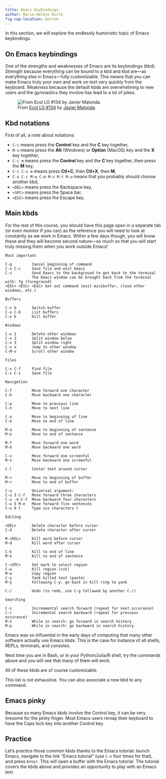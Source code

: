 ```yaml
---
title: Emacs keybindings
author: Marie-Hélène Burle
fig-cap-location: bottom
---
```


:::{.def}

In this section, we will explore the endlessly humoristic topic of Emacs keybindings.

:::

## On Emacs keybindings

One of the strengths and weaknesses of Emacs are its keybindings (kbd). Strength because everything can be bound to a kbd and kbd are—as everything else in Emacs—fully customizable. This means that you can make Emacs truly your own and work on text very quickly from the keyboard. Weakness because the default kbds are overwhelming to new users and the gymnastics they involve has lead to a lot of jokes.

![From [Ecol LG #134](http://linuxgazette.net/134/ecol.html) by [Javier Malonda](https://linuxgazette.net/authors/malonda.html).](img/kbd.png)

## Kbd notations

First of all, a note about notations:

- `C-c` means press the **Control** key and the **C** key together,
- `M-x` means press the **Alt** (Windows) or **Option** (MacOS) key and the **X** key together,
- `C-c m` means press the **Control** key and the **C** key together, then press the **M** key,
- `C-c C-x m` means press **Ctl+C**, then **Ctl+X**, then **M**,
- `C-x C-c M-w C-m M-v M-t M-u` means that you probably should choose another kbd,
- `<DEL>` means press the Backspace key,
- `<SPC>` means press the Space bar,
- `<ESC>` means press the Escape key.

## Main kbds

For the rest of this course, you should have this page open in a separate tab (or even monitor if you can) as the reference you will need to look at constantly as we work in Emacs. Within a few days though, you will know these and they will become second nature—so much so that you will start truly missing them when you work outside Emacs!

```
Most important

C-g      	Cancel beginning of command
C-x C-c		Save file and exit Emacs
C-z			Send Emacs to the background to get back to the terminal
			The Emacs window can be brought back from the terminal with: fg (foreground)
<ESC> <ESC> <ESC> Get out command (exit minibuffer, close other windows, etc.)

Buffers

C-x b		Switch buffer
C-x C-b		List buffers
C-x k		Kill buffer

Windows

C-x 1		Delete other windows
C-x 2		Split window below
C-x 3		Split window right
C-x o		Jump to other window
C-M-v		Scroll other window

Files

C-x C-f		Find file
C-x C-s		Save file

Navigation

C-f			Move forward one character
C-b			Move backward one character

C-p			Move to previous line
C-n			Move to next line

C-a			Move to beginning of line
C-e			Move to end of line

M-a			Move to beginning of sentence
M-e			Move to end of sentence

M-f			Move forward one word
M-b			Move backward one word

C-v			Move forward one screenful
M-v			Move backward one screenful

C-l			Center text around cursor

M-<			Move to beginning of buffer
M->			Move to end of buffer

C-u			Universal argument:
C-u 3 C-f	Move forward three characters
C-u -4 C-f	Move backward four characters
C-u 5 M-e	Move forward five sentences
C-u 6 t		Type six characters t

Editing

<DEL>		Delete character before cursor
C-d			Delete character after cursor

M-<DEL>		Kill word before cursor
M-d			Kill word after cursor

C-k			Kill to end of line
M-k			Kill to end of sentence

C-<SPC>		Set mark to select region
C-w			Kill region (cut)
M-w			Copy region
C-y			Yank killed text (paste)
M-y			Following C-y: go back in kill ring to yank

C-/			Undo (to redo, use C-g followed by another C-/)

Searching

C-s			Increamental search forward (repeat for next occurance)
C-r			Incremental search backward (repeat for previous occurance)
M-n			While in search: go forward in search history
M-p			While in search: go backward in search history
```

:::{.note}

Emacs was so influential in the early days of computing that many other software actually use Emacs kbds. This is the case for instance of all shells, REPLs, terminals, and consoles.

Next time you are in Bash, or in your Python/Julia/R shell, try the commands above and you will see that many of them will work.

:::

All of these kbds are of course customizable.

This list is not exhaustive. You can also associate a new kbd to any command.

## Emacs pinky

Because so many Emacs kbds involve the Control key, it can be very tiresome for the pinky finger. Most Emacs users remap their keyboard to have the Caps lock key into another Control key.

## Practice

Let's practice those common kbds thanks to the Emacs tutorial: launch Emacs, navigate to the link "Emacs tutorial" (use `C-n` four times for that), and press `Enter`. This will open a buffer with the Emacs tutorial. The tutorial covers the kbds above and provides an opportunity to play with an Emacs text.
